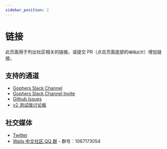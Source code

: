 ```yaml
---
sidebar_position: 2
---
```


# 链接

此页面用于列出社区相关的链接。请提交 PR（点击页面底部的`编辑此页`）增加链接。

## 支持的通道

- [Gophers Slack Channel](https://gophers.slack.com/messages/CJ4P9F7MZ/)
- [Gophers Slack Channel Invite](https://invite.slack.golangbridge.org/)
- [Github Issues](https://github.com/wailsapp/wails/issues)
- [v2 测试版讨论板](https://github.com/wailsapp/wails/discussions/828)

## 社交媒体

- [Twitter](https://twitter.com/wailsapp)
- [Wails 中文社区 QQ 群](https://qm.qq.com/cgi-bin/qm/qr?k=PmIURne5hFGNd7QWzW5qd6FV-INEjNJv&jump_from=webapi) - 群号：1067173054

